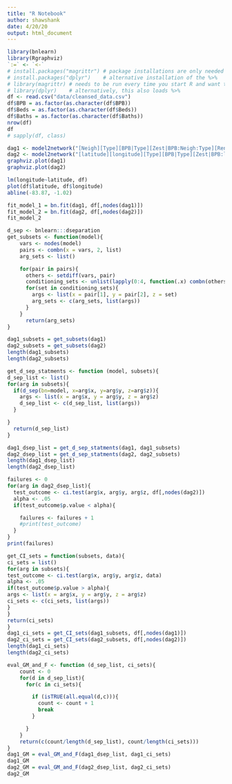 ```yaml
---
title: "R Notebook"
author: shawshank
date: 4/20/20
output: html_document
---
```

```r
library(bnlearn)
library(Rgraphviz)
`:=` <- `<-`
# install.packages("magrittr") # package installations are only needed the first time you use it
# install.packages("dplyr")    # alternative installation of the %>%
# library(magrittr) # needs to be run every time you start R and want to use %>%
# library(dplyr)    # alternatively, this also loads %>%
df <- read.csv("data/cleansed_data.csv")
df$BPB = as.factor(as.character(df$BPB))
df$Beds = as.factor(as.character(df$Beds))
df$Baths = as.factor(as.character(df$Baths))
nrow(df)
df
# sapply(df, class)
```



```r
dag1 <- model2network("[Neigh][Type][BPB|Type][Zest|BPB:Neigh:Type][Rent|BPB:Neigh][ROI|Zest:Rent]")
dag2 <- model2network("[latitude][longitude][Type][BPB|Type][Zest|BPB:latitude:longitude:Type][Rent|BPB:latitude:longitude][ROI|Zest:Rent]")
graphviz.plot(dag1)
graphviz.plot(dag2)
```

```r
lm(longitude~latitude, df)
plot(df$latitude, df$longitude)
abline(-83.87, -1.02)


```



```r
fit_model_1 = bn.fit(dag1, df[,nodes(dag1)])
fit_model_2 = bn.fit(dag2, df[,nodes(dag2)])
fit_model_2


```



```r
d_sep <- bnlearn:::dseparation
get_subsets <- function(model){
    vars <- nodes(model)
    pairs <- combn(x = vars, 2, list)
    arg_sets <- list()

    for(pair in pairs){
      others <- setdiff(vars, pair)
      conditioning_sets <- unlist(lapply(0:4, function(.x) combn(others, .x, list)), recursive = F)
      for(set in conditioning_sets){
        args <- list(x = pair[1], y = pair[2], z = set)
        arg_sets <- c(arg_sets, list(args))
      }
    }
      return(arg_sets)
}

dag1_subsets = get_subsets(dag1)
dag2_subsets = get_subsets(dag2)
length(dag1_subsets)
length(dag2_subsets)
```

```r

get_d_sep_statments <- function (model, subsets){
d_sep_list <- list()
for(arg in subsets){
  if(d_sep(bn=model, x=arg$x, y=arg$y, z=arg$z)){
    args <- list(x = arg$x, y = arg$y, z = arg$z)
    d_sep_list <- c(d_sep_list, list(args))
  }

}
  return(d_sep_list)
}

dag1_dsep_list = get_d_sep_statments(dag1, dag1_subsets)
dag2_dsep_list = get_d_sep_statments(dag2, dag2_subsets)
length(dag1_dsep_list)
length(dag2_dsep_list)
```


```r
failures <- 0
for(arg in dag2_dsep_list){
  test_outcome <- ci.test(arg$x, arg$y, arg$z, df[,nodes(dag2)])
  alpha <- .05
  if(test_outcome$p.value < alpha){

    failures <- failures + 1
    #print(test_outcome)
  }
}
print(failures)

```
```r
get_CI_sets = function(subsets, data){
ci_sets = list()
for(arg in subsets){
test_outcome <- ci.test(arg$x, arg$y, arg$z, data)
alpha <- .05
if(test_outcome$p.value > alpha){
args <- list(x = arg$x, y = arg$y, z = arg$z)
ci_sets <- c(ci_sets, list(args))
}
}
return(ci_sets)
}
dag1_ci_sets = get_CI_sets(dag1_subsets, df[,nodes(dag1)])
dag2_ci_sets = get_CI_sets(dag2_subsets, df[,nodes(dag2)])
length(dag1_ci_sets)
length(dag2_ci_sets)
```
```r
eval_GM_and_F <- function (d_sep_list, ci_sets){
    count <- 0
    for(d in d_sep_list){
      for(c in ci_sets){

        if (isTRUE(all.equal(d,c))){
          count <- count + 1
          break
        }

      }
    }
    return(c(count/length(d_sep_list), count/length(ci_sets)))
}
dag1_GM = eval_GM_and_F(dag1_dsep_list, dag1_ci_sets)
dag1_GM
dag2_GM = eval_GM_and_F(dag2_dsep_list, dag2_ci_sets)
dag2_GM
```



